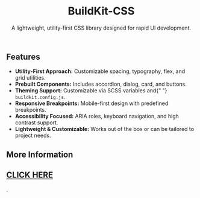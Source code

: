 
<Meta title="BuildKit-CSS" />
<header>
  <h1>BuildKit-CSS</h1>
  <p>
    A lightweight, utility-first CSS library designed for rapid UI development.
  </p>
</header>

<section>
  <h2>Features</h2>
  <ul>
    <li>
      <strong>Utility-First Approach:</strong> Customizable spacing, typography,
      flex, and grid utilities.
    </li>
    <li>
      <strong>Prebuilt Components:</strong> Includes accordion, dialog, card,
      and buttons.
    </li>
    <li>
      <strong>Theming Support:</strong> Customizable via SCSS variables and{" "}
      <code>buildkit.config.js</code>.
    </li>
    <li>
      <strong>Responsive Breakpoints:</strong> Mobile-first design with
      predefined breakpoints.
    </li>
    <li>
      <strong>Accessibility Focused:</strong> ARIA roles, keyboard navigation,
      and high contrast support.
    </li>
    <li>
      <strong>Lightweight & Customizable:</strong> Works out of the box or can
      be tailored to project needs.
    </li>
  </ul>
</section>

<section>
  <h2>More Information</h2>
  <p>
    <a
      href="https://github.com/SetuBisht/BuildKit-CSS/blob/main/README.md"
      target="_blank"
    >
      <h1> CLICK HERE</h1>
    </a>
    .
  </p>
</section>

<style>
  {" "}
  {`a {color: #007bff; text-decoration: underline; font-weight: bold; cursor: pointer;}    .sb-container { margin-bottom: 48px; } .sb-section { width: 100%; display: flex; flex-direction: row; gap: 20px; } img { object-fit: cover; } .sb-section-title { margin-bottom: 32px; } .sb-section a:not(h1 a, h2 a, h3 a) { font-size: 14px; } .sb-section-item, .sb-grid-item { flex: 1; display: flex; flex-direction: column; } .sb-section-item-heading { padding-top: 20px !important; padding-bottom: 5px !important; margin: 0 !important; } .sb-section-item-paragraph { margin: 0; padding-bottom: 10px; } .sb-chevron { margin-left: 5px; } .sb-features-grid { display: grid; grid-template-columns: repeat(2, 1fr); grid-gap: 32px 20px; } .sb-socials { display: grid; grid-template-columns: repeat(4, 1fr); } .sb-socials p { margin-bottom: 10px; } .sb-explore-image { max-height: 32px; align-self: flex-start; } .sb-addon { width: 100%; display: flex; align-items: center; position: relative; background-color: #EEF3F8; border-radius: 5px; border: 1px solid rgba(0, 0, 0, 0.05); background: #EEF3F8; height: 180px; margin-bottom: 48px; overflow: hidden; } .sb-addon-text { padding-left: 48px; max-width: 240px; } .sb-addon-text h4 { padding-top: 0px; } .sb-addon-img { position: absolute; left: 345px; top: 0; height: 100%; width: 200%; overflow: hidden; } .sb-addon-img img { width: 650px; transform: rotate(-15deg); margin-left: 40px; margin-top: -72px; box-shadow: 0 0 1px rgba(255, 255, 255, 0); backface-visibility: hidden; } @media screen and (max-width: 800px) { .sb-addon-img { left: 300px; } } @media screen and (max-width: 600px) { .sb-section { flex-direction: column; } .sb-features-grid { grid-template-columns: repeat(1, 1fr); } .sb-socials { grid-template-columns: repeat(2, 1fr); } .sb-addon { height: 280px; align-items: flex-start; padding-top: 32px; overflow: hidden; } .sb-addon-text { padding-left: 24px; } .sb-addon-img { right: 0; left: 0; top: 130px; bottom: 0; overflow: hidden; height: auto; width: 124%; } .sb-addon-img img { width: 1200px; transform: rotate(-12deg); margin-left: 0; margin-top: 48px; margin-bottom: -40px; margin-left: -24px; } } `}{" "}
</style>

